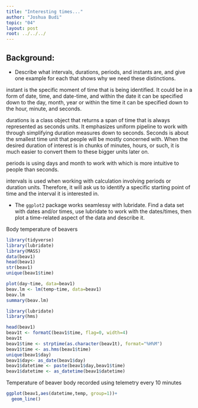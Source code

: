 ```yaml
---
title: "Interesting times..."
author: "Joshua Budi"
topic: "04"
layout: post
root: ../../../
---
```



## Background:



- Describe what intervals, durations, periods, and instants are, and give one example for each that shows why we need these distinctions.

instant is the specific moment of time that is being identified. It could be in a form of date, time, and date-time, and within the date it can be specified down to the day, month, year or within the time it can be specified down to the hour, minute, and seconds.

durations is a class object that returns a span of time that is always represented as seconds units. It emphasizes uniform pipeline to work with through simplifying duration measures down to seconds. Seconds is about the smallest time unit that people will be mostly concerned with. When the desired duration of interest is in chunks of minutes, hours, or such, it is much easier to convert them to these bigger units later on. 

periods is using days and month to work with which is more intuitive to people than seconds. 

intervals is used when working with calculation involving periods or duration units. Therefore, it will ask us to identify a specific starting point of time and the interval it is interested in. 

 





- The `ggplot2` package works seamlessy with lubridate. Find a data set with dates and/or times, use lubridate to work with the dates/times, then plot a time-related aspect of the data and describe it.  

Body temperature of beavers
```r
library(tidyverse)
library(lubridate)
library(MASS)
data(beav1)
head(beav1)
str(beav1)
unique(beav1$time)

plot(day~time, data=beav1)
beav.lm <- lm(temp~time, data=beav1)
beav.lm
summary(beav.lm)


```

```r
library(lubridate)
library(hms)

head(beav1)
beav1t <- formatC(beav1$time, flag=0, width=4)
beav1t
beav1$time <- strptime(as.character(beav1t), format="%H%M")
beav1$time <- as.hms(beav1$time)
unique(beav1$day)
beav1$day<- as_date(beav1$day)
beav1$datetime <- paste(beav1$day,beav1$time)
beav1$datetime <- as_datetime(beav1$datetime)


```
Temperature of beaver body recorded using telemetry every 10 minutes 
```r

ggplot(beav1,aes(datetime,temp, group=1))+
  geom_line()
```
